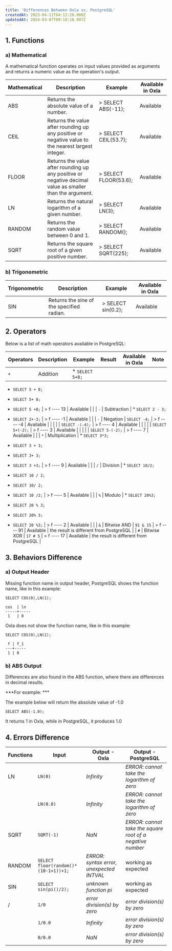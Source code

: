 ```yaml
---
title: 'Differences Between Oxla vs. PostgreSQL'
createdAt: 2023-04-11T04:12:28.000Z
updatedAt: 2024-03-07T09:18:18.997Z
---
```


## **1. Functions**

### a) Mathematical

A mathematical function operates on input values provided as arguments and returns a numeric value as the operation's output.

| **Mathematical** | **Description**                                                                                          | **Example**           | **Available in Oxla** |
| ---------------- | -------------------------------------------------------------------------------------------------------- | --------------------- | --------------------- |
| ABS              | Returns the absolute value of a number.                                                                  | > SELECT  ABS(-11);   | Available             |
| CEIL             | Returns the value after rounding up any positive or negative value to the nearest largest integer.&#x20; | > SELECT CEIL(53.7);  | Available             |
| FLOOR            | Returns the value after rounding up any positive or negative decimal value as smaller than the argument. | > SELECT FLOOR(53.6); | Available             |
| LN               | Returns the natural logarithm of a given number.                                                         | > SELECT LN(3);       | Available             |
| RANDOM           | Returns the random value between 0 and 1.                                                                | > SELECT RANDOM();    | Available             |
| SQRT             | Returns the square root of a given positive number.                                                      | > SELECT SQRT(225);   | Available             |

### b) Trigonometric

| **Trigonometric** | **Description**                           | **Example**        | **Available in Oxla** |
| ----------------- | ----------------------------------------- | ------------------ | --------------------- |
| SIN               | Returns the sine of the specified radian. | > SELECT sin(0.2); | Available             |

## **2. Operators**

Below is a list of math operators available in PostgreSQL:

| **Operators** | **Description** | **Example**                                                                        | **Result**               | **Available in Oxla** | **Note**                                |
| ------------- | --------------- | ---------------------------------------------------------------------------------- | ------------------------ | --------------------- | --------------------------------------- |
| `+`           | Addition        | *   `SELECT 5+8;`

*   `SELECT 5 + 8;`

*   `SELECT 5+ 8;`

*   `SELECT 5 +8;`     | >  f  &#xA;----&#xA; 13  | Available             |                                         |
| `-`           | Subtraction     | *   `SELECT 2 - 3;`

*   `SELECT 2+-3;`                                            | >  f  &#xA;----&#xA; \-1 | Available             |                                         |
| `-`           | Negation        | `SELECT -4;`                                                                       | >  f  &#xA;----&#xA; \-4 | Available             |                                         |
|               |                 | `SELECT -(-4);`                                                                    | >  f  &#xA;----&#xA; 4   | Available             |                                         |
|               |                 | `SELECT 5+(-2);`                                                                   | >  f  &#xA;----&#xA; 3   | Available             |                                         |
|               |                 | `SELECT 5-(-2);`                                                                   | >  f &#xA;----&#xA; 7    | Available             |                                         |
| `*`           | Multiplication  | *   `SELECT 3*3;`

*   `SELECT 3 + 3;`

*   `SELECT 3+ 3;`

*   `SELECT 3 +3;`     | >  f  &#xA;----&#xA; 9   | Available             |                                         |
| `/`           | Division&#x20;  | *   `SELECT 10/2;`

*   `SELECT 10 / 2;`

*   `SELECT 10/ 2;`

*   `SELECT 10 /2;` | >  f  &#xA;----&#xA; 5   | Available             |                                         |
| `%`           | Modulo          | *   `SELECT 20%3;`

*   `SELECT 20 % 3;`

*   `SELECT 20% 3;`

*   `SELECT 20 %3;` | >  f  &#xA;----&#xA; 2   | Available             |                                         |
| `&`           | Bitwise AND     | `91 & 15`                                                                          | >  f  &#xA;----&#xA; 91  | Available             | the result is different from PostgreSQL |
| `#`           | Bitwise XOR     | `17 # 5`                                                                           | >  f  &#xA;----&#xA; 17  | Available             | the result is different from PostgreSQL |

## **3. Behaviors Difference**

### a) Output Header

Missing function name in output header, PostgreSQL shows the function name, like in this example:

```pgsql
SELECT COS(0),LN(1);
```

```pgsql
cos  | ln 
-----+-----
 1   | 0
```

Oxla does not show the function name, like in this example:

```pgsql
SELECT COS(0),LN(1);
```

```pgsql
 f | f_1 
---+-----
 1 | 0
```

### b) ABS Output

Differences are also found in the ABS function, where there are differences in decimal results.&#x20;

***For example: ***

The example below will return the absolute value of -1.0

```pgsql
SELECT ABS(-1.0);
```

It returns 1 in Oxla, while in PostgreSQL, it produces 1.0

## **4. Errors Difference**

| **Functions** | **Input**                            | **Output - Oxla**                        | **Output - PostgreSQL**                                   |
| ------------- | ------------------------------------ | ---------------------------------------- | --------------------------------------------------------- |
| LN            | `LN(0)`                              | *Infinity*                               | *ERROR: cannot take the logarithm of zero*                |
|               | `LN(0.0)`                            | *Infinity*                               | *ERROR: cannot take the logarithm of zero*                |
| SQRT          | `SQRT(-1)`                           | *NaN*                                    | *ERROR: cannot take the square root of a negative number* |
| RANDOM        | `SELECT floor(random()*(10-1+1))+1;` | *ERROR: syntax error, unexpected INTVAL* | working as expected                                       |
| SIN           | `SELECT sin(pi()/2);`                | *unknown function pi*                    | working as expected                                       |
| /             | `1/0`                                | *error division(s) by zero*              | *error division(s) by zero*                               |
|               | `1/0.0`                              | *Infinity*                               | *error division(s) by zero*                               |
|               | `0/0.0`                              | *NaN*                                    | *error division(s) by zero*                               |



